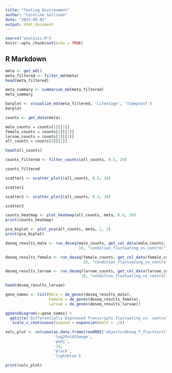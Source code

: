 ```yaml
---
title: "Testing Environment"
author: "Caroline Sullivan"
date: "2023-05-03"
output: html_document
---
```


```r
source("analysis.R")
knitr::opts_chunk$set(echo = TRUE)
```

## R Markdown

```r
meta <- get_md()
meta_filtered <- filter_md(meta)
head(meta_filtered)
```
```r
meta_summary <- summarize_md(meta_filtered)
meta_summary
```
```r
barplot <- visualize_md(meta_filtered, 'Lifestage', 'Timepoint')
barplot
```

```r
counts <- get_data(meta)

male_counts = counts[1][[1]]
female_counts = counts[2][[1]]
larvae_counts = counts[3][[1]]
all_counts = counts[4][[1]]

head(all_counts)

```
```r
counts_filtered <- filter_counts(all_counts, 0.5, 20)

counts_filtered

```
```r
scatter1 <- scatter_plot1(all_counts, 0.5, 20)

scatter1

```
```r
scatter2 <- scatter_plot2(all_counts, 0.5, 20)

scatter2

```

```r
counts_heatmap <- plot_heatmap(all_counts, meta, 0.8, 10)
print(counts_heatmap)

```

```r
pca_biplot <- plot_pca(all_counts, meta, 1, 2)
print(pca_biplot)

```

```r
deseq_results_male <- run_deseq(male_counts, get_col_data(male_counts, meta), 
                                10, "condition_fluctuating_vs_control")

deseq_results_female <- run_deseq(female_counts, get_col_data(female_counts, meta),
                                  10, "condition_fluctuating_vs_control")

deseq_results_larvae <- run_deseq(larvae_counts, get_col_data(larvae_counts, meta), 
                                 10, "condition_fluctuating_vs_control")

```

```r
head(deseq_results_larvae)
```

```r

gene_names <- list(Male = de_genes(deseq_results_male), 
                   Female = de_genes(deseq_results_female), 
                   Larvae = de_genes(deseq_results_larvae))

ggVennDiagram(x=gene_names) +
  ggtitle('Differentially Expressed Transcripts fluctuating vs. control') +
   scale_x_continuous(expand = expansion(mult = .2))

```

```r
volc_plot <- volcano(as.data.frame(readRDS('objects/deseq_f_fluctvsctrl')), 
                     'log2FoldChange',
                     'padj',
                     -10,
                     'black',
                     'lightblue')
                     
print(volc_plot)

```
